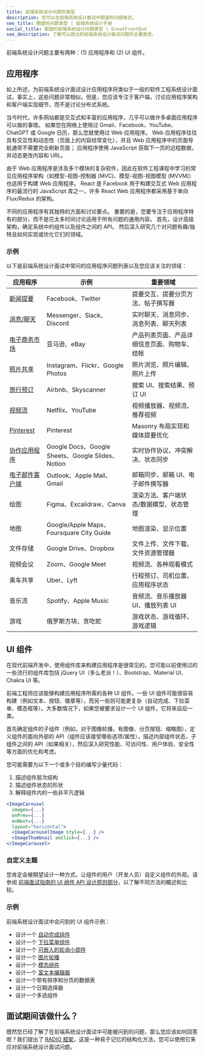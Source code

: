 ```yaml
---
title: 前端系统设计问题的类型
description: 您可以在前端系统设计面试中期望的问题格式。
seo_title: 期望的问题类型 | 前端系统设计手册
social_title: 期望的前端系统设计问题类型 | GreatFrontEnd
seo_description: 了解可以提出的前端系统设计面试问题的主要类型。
---
```


前端系统设计问题主要有两种：(1) 应用程序和 (2) UI 组件。

## 应用程序

如上所述，为前端系统设计面试设计应用程序将类似于一般的软件工程系统设计面试，事实上，这些问题非常相似。但是，您应该专注于客户端，讨论应用程序架构和客户端实现细节，而不是讨论分布式系统。

当今时代，许多网站都是交互式和丰富的应用程序，几乎可以做许多桌面应用程序可以做的事情。 如果您在网络上使用过 Gmail、Facebook、YouTube、ChatGPT 或 Google 日历，那么您就使用过 Web 应用程序。 Web 应用程序往往具有交互性和动态性（页面上的内容经常变化），并且 Web 应用程序中的页面导航通常不需要完全刷新页面； 应用程序使用 JavaScript 获取下一页的远程数据，并动态更改内容和 URL。

由于 Web 应用程序是涉及多个模块的复杂软件，因此在软件工程课程中学习的常见应用程序架构（如模型-视图-控制器 (MVC)、模型-视图-视图模型 (MVVM)）也适用于构建 Web 应用程序。 React 是 Facebook 用于构建交互式 Web 应用程序的最流行的 JavaScript 库之一，许多 React Web 应用程序都采用基于单向 Flux/Redux 的架构。

不同的应用程序有其独特的方面和讨论要点。 重要的是，您要专注于应用程序特有的部分，而不是花太多时间讨论适用于所有问题的通用内容。 首先，设计高级架构，确定系统中的组件以及组件之间的 API。 然后深入研究几个对问题有趣/独特且如何实现或优化它们的领域。

### 示例

以下是前端系统设计面试中常问的应用程序问题列表以及您应该关注的领域：

| 应用程序 | 示例 | 重要领域 |
| --- | --- | --- |
| [新闻提要](/questions/system-design/news-feed-facebook) | Facebook、Twitter | 提要交互、提要分页方法、帖子撰写器 |
| [消息/聊天](/questions/system-design/chat-application-messenger) | Messenger、Slack、Discord | 实时聊天、消息同步、消息列表、聊天列表 |
| [电子商务市场](/questions/system-design/e-commerce-amazon) | 亚马逊、eBay | 产品列表页面、产品详细信息页面、购物车、结帐 |
| [照片共享](/questions/system-design/photo-sharing-instagram) | Instagram、Flickr、Google Photos | 照片浏览、照片编辑、照片上传 |
| [旅行预订](/questions/system-design/travel-booking-airbnb) | Airbnb、Skyscanner | 搜索 UI、搜索结果、预订 UI |
| [视频流](/questions/system-design/video-streaming-netflix) | Netflix、YouTube | 视频播放器、视频流、推荐视频 |
| [Pinterest](/questions/system-design/pinterest) | Pinterest | Masonry 布局实现和媒体提要优化 |
| [协作应用程序](/questions/system-design/collaborative-editor-google-docs) | Google Docs、Google Sheets、Google Slides、Notion | 实时协作协议、冲突解决、状态同步 |
| [电子邮件客户端](/questions/system-design/email-client-outlook) | Outlook、Apple Mail、Gmail | 邮箱同步、邮箱 UI、电子邮件撰写器 |
| 绘图 | Figma、Excalidraw、Canva | 渲染方法、客户端状态/数据模型、状态管理 |
| 地图 | Google/Apple Maps、Foursquare City Guide | 地图渲染、显示位置 |
| 文件存储 | Google Drive、Dropbox | 文件上传、文件下载、文件资源管理器 |
| 视频会议 | Zoom、Google Meet | 视频流、各种观看模式 |
| 乘车共享 | Uber、Lyft | 行程预订、司机位置、应用程序状态 |
| 音乐流 | Spotify、Apple Music | 音频流、音乐播放器 UI、播放列表 UI |
| 游戏 | 俄罗斯方块、贪吃蛇 | 游戏状态、游戏循环、游戏逻辑 |

## UI 组件

在现代前端开发中，使用组件库来构建应用程序是很常见的。您可能以前使用过的一些流行的组件库包括 jQuery UI（多么老派！）、Bootstrap、Material UI、Chakra UI 等。

前端工程师应该能够构建应用程序所需的各种 UI 组件。一些 UI 组件可能很容易构建（例如文本、按钮、徽章等），而另一些则可能更复杂（自动完成、下拉菜单、模态框等）。大多数情况下，如果您被要求设计一个 UI 组件，它将来自后一类。

首先确定组件的子组件（例如，对于图像轮播，有图像、分页按钮、缩略图），定义组件的面向外部的 API（组件应该接受哪些选项/属性），描述内部组件状态，子组件之间的 API（如果相关），然后深入研究性能、可访问性、用户体验、安全性等方面的优化和考虑。

您可能需要为以下一个或多个目的编写少量代码：

1. 描述组件层次结构
2. 描述组件状态的形状
3. 解释组件内的一些非平凡逻辑

```jsx
<ImageCarousel
  images={...}
  onPrev={...}
  onNext={...}
  layout="horizontal">
  <ImageCarouselImage style={...} />
  <ImageThumbnail onClick={...} />
</ImageCarousel>
```

### 自定义主题

您肯定会被期望设计一种方式，让组件的用户（开发人员）自定义组件的外观。请参阅 [前端面试指南的 UI 组件 API 设计原则部分](/front-end-interview-guidebook/user-interface-components-api-design-principles)，以了解不同方法的概述和比较。

### 示例

前端系统设计面试中会问到的 UI 组件示例：

* 设计一个 [自动完成组件](/questions/system-design/autocomplete)
* 设计一个 [下拉菜单组件](/questions/system-design/dropdown-menu)
* 设计一个 [可嵌入的轮询小部件](/questions/system-design/poll-widget)
* 设计一个 [图片轮播](/questions/system-design/image-carousel)
* 设计一个 [模态组件](/questions/system-design/modal-dialog)
* 设计一个 [富文本编辑器](/questions/system-design/rich-text-editor)
* 设计一个带有排序和分页的数据表
* 设计一个日期选择器
* 设计一个多选组件

## 面试期间该做什么？

既然您已经了解了在前端系统设计面试中可能被问到的问题，那么您应该如何回答呢？我们提出了 [RADIO 框架](/system-design/framework)，这是一种易于记忆的结构化方法，您可以使用它来应对前端系统设计面试问题。

